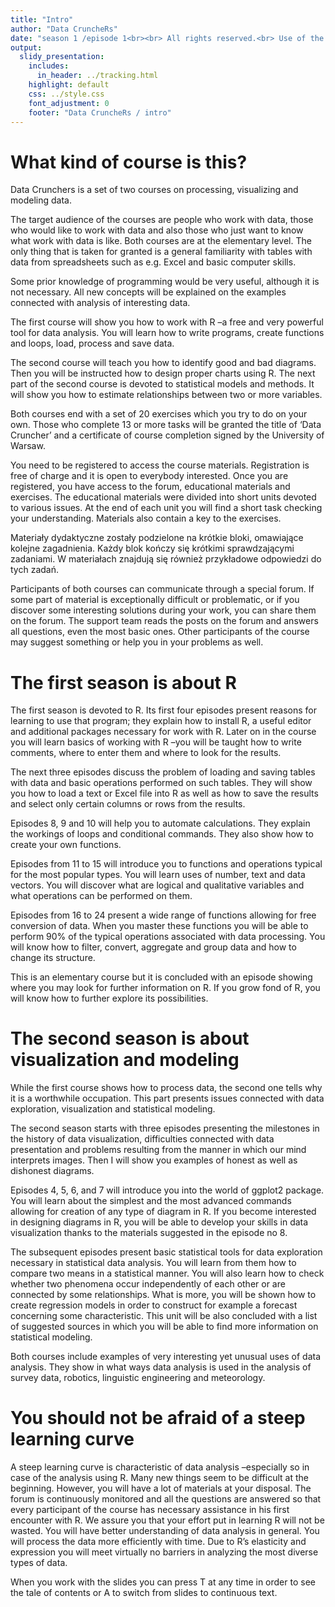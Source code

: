 ```yaml
---
title: "Intro"
author: "Data CruncheRs"
date: "season 1 /episode 1<br><br> All rights reserved.<br> Use of the content permitted only with the consent of the author.  <br><br><br><br>Press `A` to switch from slides to continuous text.  <br> Press `T` to see the table of contents.  "
output:
  slidy_presentation:
    includes:
      in_header: ../tracking.html
    highlight: default
    css: ../style.css
    font_adjustment: 0
    footer: "Data CruncheRs / intro"
---
```


# What kind of course is this?

Data Crunchers is a set of two courses on processing, visualizing and modeling data. 

The target audience of the courses are people who work with data, those who would like to work with data and also those who just want to know what work with data is like. Both courses are at the elementary level. The only thing that is taken for granted is a general familiarity with tables with data from spreadsheets such as e.g. Excel and basic computer skills. 

Some prior knowledge of  programming would be very useful, although it is not necessary. All new concepts will be explained on the examples connected with analysis of interesting data. 


The first course will show you how to work with R –a free and very powerful tool for data analysis. You will learn how to write programs, create functions and loops, load, process and save data. 

The second course will teach you how to identify good and bad diagrams. Then you will be instructed how to design proper charts using R. The next part of the second course is devoted to statistical models and methods. It will show you how to estimate relationships between two or more variables. 

Both courses end with a set of 20 exercises which you try to do on your own. Those who complete 13 or more tasks will be granted the title of ‘Data Cruncher’ and a certificate of course completion signed by the University of Warsaw.

You need to be registered to access the course materials. Registration is free of charge and it is open to everybody interested. Once you are registered, you have access to the forum, educational materials and exercises. The educational materials were divided into short units devoted to various issues. At the end of each unit you will find a short task checking your understanding. Materials also contain a key to the exercises. 

Materiały dydaktyczne zostały podzielone na krótkie bloki, omawiające kolejne zagadnienia. Każdy blok kończy się krótkimi sprawdzającymi zadaniami. W materiałach znajdują się również przykładowe odpowiedzi do tych zadań.

Participants of both courses can communicate through a special forum. If some part of material is exceptionally difficult or problematic, or if you discover some interesting solutions during your work, you can share them on the forum. The support team reads the posts on the forum and answers all questions, even the most basic ones. Other participants of the course may suggest something or help you in your problems as well. 

# The first season is about R

The first season is devoted to R. Its first four episodes present reasons for learning to use that program; they explain how to install R, a useful editor and additional packages necessary for work with R. Later on in the course you will learn basics of working with R –you will be taught how to write comments, where to enter them and where to look for the results. 

The next three episodes discuss the problem of loading and saving tables with data and basic operations performed on such tables. They will show you how to load a text or Excel file into R as well as how to save the results and select only certain columns or rows from the results. 

Episodes 8, 9 and 10 will help you to automate calculations. They explain the workings of loops and conditional commands. They also show how to create your own functions. 

Episodes from 11 to 15 will introduce you to functions and operations typical for the most popular types. You will learn uses of number, text and data vectors. You will discover what are logical and qualitative variables and what operations can be performed on them. 

Episodes from 16 to 24 present a wide range of functions allowing for free conversion of data. When you master these functions you will be able to perform 90% of the typical operations associated with data processing. You will know how to filter, convert, aggregate and group data and how to change its structure. 

This is an elementary course but it is concluded with an episode showing where you may look for further information on R. If you grow fond of R, you will know how to further explore its possibilities.  

# The second season is about visualization and modeling

While the first course shows how to process data, the second one tells why it is a worthwhile occupation. This part presents issues connected with data exploration, visualization and statistical modeling. 

The second season starts with three episodes presenting the milestones in the history of data visualization, difficulties connected with data presentation and problems resulting from the manner in which our mind interprets images. Then I will show you examples of honest as well as dishonest diagrams. 

Episodes 4, 5, 6, and 7 will introduce you into the world of ggplot2 package. You will learn about the simplest and the most advanced commands allowing for creation of any type of diagram in R. If you become interested in designing diagrams in R, you will be able to develop your skills in data visualization thanks to the materials suggested in the episode no 8. 

The subsequent episodes present basic statistical tools for data exploration necessary in statistical data analysis. You will learn from them how to compare two means in a statistical manner. You will also learn how to check whether two phenomena occur independently of each other or are connected by some relationships. What is more, you will be shown how to create regression models in order to construct for example a forecast concerning some characteristic. This unit will be also concluded with a list of suggested sources in which you will be able to find more information on statistical modeling. 

Both courses include examples of very interesting yet unusual uses of data analysis. They show in what ways data analysis is used in the analysis of survey data, robotics, linguistic engineering and meteorology. 

# You should not be afraid of a steep learning curve

A steep learning curve is characteristic of data analysis –especially so in case of the analysis using R. Many new things seem to be difficult at the beginning. However, you will have a lot of materials at your disposal. The forum is continuously monitored and all the questions are answered so that every participant of the course has necessary assistance in his first encounter with R. We assure you that your effort put in learning R will not be wasted. You will have better understanding of data analysis in general. You will process the data more efficiently with time. Due to R’s elasticity and expression you will meet virtually no barriers in analyzing the most diverse types of data. 


When you work with the slides you can press T at any time in order to see the tale of contents or A to switch from slides to continuous text. 
